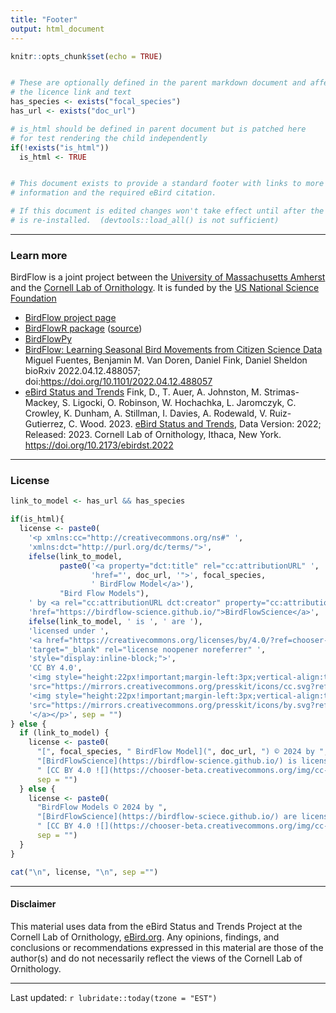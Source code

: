 ```yaml
---
title: "Footer"
output: html_document
---
```


```r
knitr::opts_chunk$set(echo = TRUE)


# These are optionally defined in the parent markdown document and affect 
# the licence link and text
has_species <- exists("focal_species")
has_url <- exists("doc_url")

# is_html should be defined in parent document but is patched here
# for test rendering the child independently
if(!exists("is_html"))
  is_html <- TRUE


# This document exists to provide a standard footer with links to more
# information and the required eBird citation.

# If this document is edited changes won't take effect until after the package
# is re-installed.  (devtools::load_all() is not sufficient)

```

----

### Learn more

BirdFlow is a joint project between the 
[University of Massachusetts Amherst](https://www.cics.umass.edu/) and 
the [Cornell Lab of Ornithology](https://www.birds.cornell.edu/home/). 
It is funded by the [US National Science Foundation](https://www.nsf.gov/)

- [BirdFlow project page](https://birdflow-science.github.io/)  
- [BirdFlowR package](https://birdflow-science.github.io/BirdFlowR/) ([source](https://github.com/birdflow-science/BirdFlowR))
- [BirdFlowPy](https://github.com/birdflow-science/BirdFlowPy)
- [BirdFlow: Learning Seasonal Bird Movements from Citizen Science Data](https://www.biorxiv.org/content/10.1101/2022.04.12.488057v1) 
  Miguel Fuentes, Benjamin M. Van Doren, Daniel Fink, Daniel Sheldon 
  bioRxiv 2022.04.12.488057; 
  doi:[https://doi.org/10.1101/2022.04.12.488057](https://doi.org/10.1101/2022.04.12.488057)
- [eBird Status and Trends]( https://ebird.org/science/status-and-trends) 
  Fink, D., T. Auer, A. Johnston, M. Strimas-Mackey, S. Ligocki, O. Robinson, 
  W. Hochachka, L. Jaromczyk, C. Crowley, K. Dunham, A. Stillman, I. Davies, 
  A. Rodewald, V. Ruiz-Gutierrez, C. Wood. 2023.
  [eBird Status and Trends]( https://ebird.org/science/status-and-trends), 
  Data Version: 2022; Released: 2023. Cornell Lab of
  Ornithology, Ithaca, New York. 
  [https://doi.org/10.2173/ebirdst.2022](https://doi.org/10.2173/ebirdst.2022)

----

### License

```r

link_to_model <- has_url && has_species

if(is_html){
  license <- paste0(
    '<p xmlns:cc="http://creativecommons.org/ns#" ',
    'xmlns:dct="http://purl.org/dc/terms/">',
    ifelse(link_to_model, 
           paste0('<a property="dct:title" rel="cc:attributionURL" ', 
                  'href="', doc_url, '">', focal_species, 
                  ' BirdFlow Model</a>'), 
           "Bird Flow Models"),
    ' by <a rel="cc:attributionURL dct:creator" property="cc:attributionName" ', 
    'href="https://birdflow-science.github.io/">BirdFlowScience</a>',
    ifelse(link_to_model, ' is ', ' are '),
    'licensed under ', 
    '<a href="https://creativecommons.org/licenses/by/4.0/?ref=chooser-v1" ', 
    'target="_blank" rel="license noopener noreferrer" ', 
    'style="display:inline-block;">',
    'CC BY 4.0',
    '<img style="height:22px!important;margin-left:3px;vertical-align:text-bottom;" ', 
    'src="https://mirrors.creativecommons.org/presskit/icons/cc.svg?ref=chooser-v1" alt="">',
    '<img style="height:22px!important;margin-left:3px;vertical-align:text-bottom;" ', 
    'src="https://mirrors.creativecommons.org/presskit/icons/by.svg?ref=chooser-v1" alt="">',
    '</a></p>', sep = "")
} else {
  if (link_to_model) {
    license <- paste0(
      "[", focal_species, " BirdFlow Model](", doc_url, ") © 2024 by ", 
      "[BirdFlowScience](https://birdflow-science.github.io/) is licensed under",
      " [CC BY 4.0 ![](https://chooser-beta.creativecommons.org/img/cc-logo.f0ab4ebe.svg)", 
      sep = "")
  } else {
    license <- paste0(
      "BirdFlow Models © 2024 by ", 
      "[BirdFlowScience](https://birdflow-sciece.github.io/) are licensed under",
      " [CC BY 4.0 ![](https://chooser-beta.creativecommons.org/img/cc-logo.f0ab4ebe.svg)", 
      sep = "")
  }
}

cat("\n", license, "\n", sep ="")
```

----

#### Disclaimer
This material uses data from the eBird Status and Trends Project at the Cornell
Lab of Ornithology, [eBird.org](eBird.org). 
Any opinions, findings, and conclusions or 
recommendations expressed in this material are those of the author(s) and do 
not necessarily reflect the views of the Cornell Lab of Ornithology.

----

Last updated: `r lubridate::today(tzone = "EST")`

